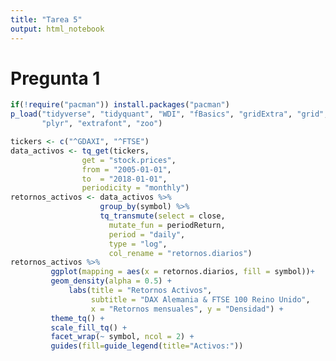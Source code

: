 ```yaml
---
title: "Tarea 5"
output: html_notebook
---
```

# Pregunta 1

```r
if(!require("pacman")) install.packages("pacman")
p_load("tidyverse", "tidyquant", "WDI", "fBasics", "gridExtra", "grid", "scales", 
       "plyr", "extrafont", "zoo")
```

```r
tickers <- c("^GDAXI", "^FTSE")
data_activos <- tq_get(tickers,
                get = "stock.prices",
                from = "2005-01-01",
                to  = "2018-01-01",
                periodicity = "monthly")
retornos_activos <- data_activos %>%
                    group_by(symbol) %>%
                    tq_transmute(select = close,
                      mutate_fun = periodReturn,
                      period = "daily",
                      type = "log",
                      col_rename = "retornos.diarios")
retornos_activos %>%
         ggplot(mapping = aes(x = retornos.diarios, fill = symbol))+
         geom_density(alpha = 0.5) +
             labs(title = "Retornos Activos",
                  subtitle = "DAX Alemania & FTSE 100 Reino Unido",
                  x = "Retornos mensuales", y = "Densidad") +
         theme_tq() +
         scale_fill_tq() +
         facet_wrap(~ symbol, ncol = 2) +
         guides(fill=guide_legend(title="Activos:"))
```

